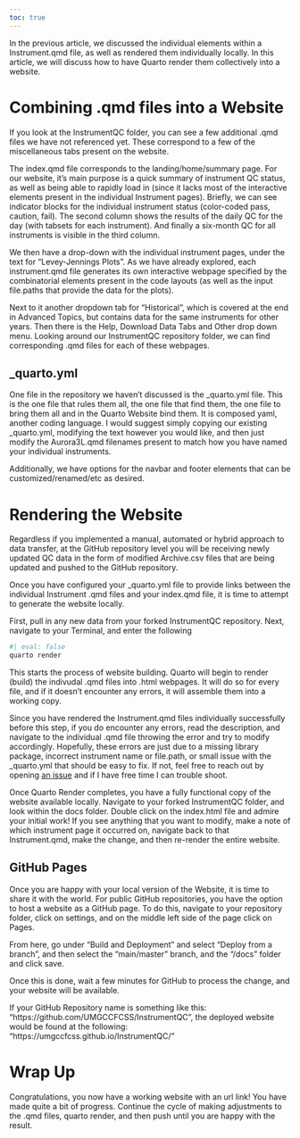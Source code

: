 ```yaml
---
toc: true
---
```


In the previous article, we discussed the individual elements within a Instrument.qmd file, as well as rendered them individually locally. In this article, we will discuss how to have Quarto render them collectively into a website. 

# Combining .qmd files into a Website

If you look at the InstrumentQC folder, you can see a few additional .qmd files we have not referenced yet. These correspond to a few of the miscellaneous tabs present on the website. 

The index.qmd file corresponds to the landing/home/summary page. For our website, it's main purpose is a quick summary of instrument QC status, as well as being able to rapidly load in (since it lacks most of the interactive elements present in the individual Instrument pages). Briefly, we can see indicator blocks for the individual instrument status (color-coded pass, caution, fail). The second column shows the results of the daily QC for the day (with tabsets for each instrument). And finally a six-month QC for all instruments is visible in the third column. 

We then have a drop-down with the individual instrument pages, under the text for "Levey-Jennings Plots". As we have already explored, each instrument.qmd file generates its own interactive webpage specified by the combinatorial elements present in the code layouts (as well as the input file.paths that provide the data for the plots).

 Next to it another dropdown tab for "Historical", which is covered at the end in Advanced Topics, but contains data for the same instruments for other years. Then there is the Help, Download Data Tabs and Other drop down menu. Looking around our InstrumentQC repository folder, we can find corresponding .qmd files for each of these webpages.

## _quarto.yml

One file in the repository we haven't discussed is the _quarto.yml file. This is the one file that rules them all, the one file that find them, the one file to bring them all and in the Quarto Website bind them. It is composed yaml, another coding language. I would suggest simply copying our existing _quarto.yml, modifying the text however you would like, and then just modify the Aurora3L.qmd filenames present to match how you have named your individual instruments. 

Additionally, we have options for the navbar and footer elements that can be customized/renamed/etc as desired. 

# Rendering the Website

Regardless if you implemented a manual, automated or hybrid approach to data transfer, at the GitHub repository level you will be receiving newly updated QC data in the form of modified Archive.csv files that are being updated and pushed to the GitHub repository.

Once you have configured your _quarto.yml file to provide links between the individual Instrument .qmd files and your index.qmd file, it is time to attempt to generate the website locally. 

First, pull in any new data from your forked InstrumentQC repository. Next, navigate to your Terminal, and enter the following

```r
#| eval: false
quarto render
```

This starts the process of website building. Quarto will begin to render (build) the indivudal .qmd files into .html webpages. It will do so for every file, and if it doesn't encounter any errors, it will assemble them into a working copy. 

Since you have rendered the Instrument.qmd files individually successfully before this step, if you do encounter any errors, read the description, and navigate to the individual .qmd file throwing the error and try to modify accordingly. Hopefully, these errors are just due to a missing library package, incorrect instrument name or file.path, or small issue with the _quarto.yml that should be easy to fix. If not, feel free to reach out by opening [an issue](https://github.com/DavidRach/InstrumentQC_Install/issues) and if I have free time I can trouble shoot. 

Once Quarto Render completes, you have a fully functional copy of the website available locally. Navigate to your forked InstrumentQC folder, and look within the docs folder. Double click on the index.html file and admire your initial work! If you see anything that you want to modify, make a note of which instrument page it occurred on, navigate back to that Instrument.qmd, make the change, and then re-render the entire website. 

## GitHub Pages

Once you are happy with your local version of the Website, it is time to share it with the world. For public GitHub repositories, you have the option to host a website as a GitHub page. To do this, navigate to your repository folder, click on settings, and on the middle left side of the page click on Pages. 

From here, go under "Build and Deployment" and select "Deploy from a branch", and then select the "main/master" branch, and the "/docs" folder and click save. 

Once this is done, wait a few minutes for GitHub to process the change, and your website will be available. 

If your GitHub Repository name is something like this: "https://github.com/UMGCCFCSS/InstrumentQC", the deployed website would be found at the following: "https://umgccfcss.github.io/InstrumentQC/"

# Wrap Up

Congratulations, you now have a working website with an url link! You have made quite a bit of progress. Continue the cycle of making adjustments to the .qmd files, quarto render, and then push until you are happy with the result. 